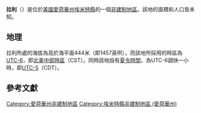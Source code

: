 {{noteTA
|G1=USState
|G2=地名
|G3=Unit
}}
{{Infobox settlement
|official_name            = 拉利
|native_name = Raleigh
|settlement_type          = [[非建制地區|非建制地區]]
|image_skyline            = 
|imagesize                = 
|image_map                = 
|mapsize                  = 
|pushpin_map              = USA Iowa
|pushpin_label            = 拉利
|pushpin_label_position   = top
|pushpin_map_caption      = 拉利在愛荷華州的位置
|subdivision_type         = [[世界政區索引|國家]]
|subdivision_type1        = [[美国州份|州份]]
|subdivision_type2        = [[愛荷華州行政区划|縣]]
|subdivision_name         = [[美国|美国]]
|subdivision_name1        = [[愛荷華州|愛荷華州]]
|subdivision_name2        = [[埃米特縣_(愛荷華州)|埃米特縣]]
|elevation_ft             = 1457
|elevation_m              = 444
|area_total_km2           = 
|area_total_sq_mi         = 
|area_land_km2            = 
|area_land_sq_mi          = 
|area_water_km2           = 
|area_water_sq_mi         = 
|population_as_of         = 2010
|population_footnotes     = 
|population_total         = 
|population_metro         = 
|population_density_km2   = auto
|population_density_sq_mi = auto
|timezone                 = [[北美中部时区|北美中部时区]]
|utc_offset               = -6
|coordinates              = {{coord|43|20|22|N|94|52|08|W|display=inline,title}}
| coor_pinpoint           = 
| coordinates_footnotes   = 
|timezone_DST             = CDT
|utc_offset_DST           = -5
|postal_code_type         = [[美國郵區編號|郵區編號]]
|postal_code              = 
|area_code                = {{link-en|电话区号712|Area code 712|712}}
|blank_name = [[地名信息系统|GNIS ID]]
|blank_info = 464711<ref name="GNIS">{{cite gnis|464711|Raleigh}}</ref>
}}
'''拉利'''（{{lang-en|Raleigh}}）是位於[[美國|美國]][[愛荷華州|愛荷華州]][[埃米特縣_(愛荷華州)|埃米特縣]]的一個[[非建制地區|非建制地區]]。該地的面積和人口皆未知。

== 地理 ==
拉利所處的海拔為高於海平面444米（即1457英呎），而該地所採用的時區為[[UTC-6|UTC-6]]，即[[北美中部時區|北美中部時區]]（CST）。同時該地設有[[夏令時間|夏令時間]]，為UTC-6調快一小時，即[[UTC-5|UTC-5]]（CDT）。

== 參考文獻 ==
{{reflist}}

{{埃米特縣 (愛荷華州)}}

{{DEFAULTSORT:Raleigh}}
[[Category:愛荷華州非建制地區|Category:愛荷華州非建制地區]]
[[Category:埃米特縣非建制地區_(愛荷華州)|Category:埃米特縣非建制地區 (愛荷華州)]]

{{Iowa-geo-stub}}